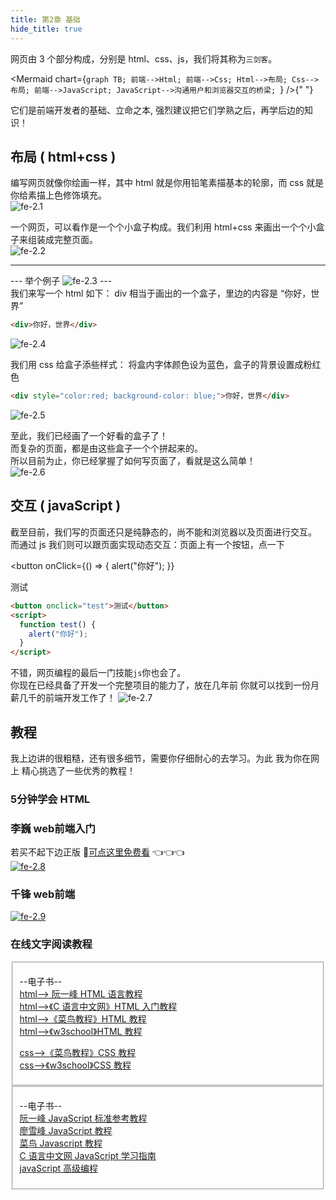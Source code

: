 ```yaml
---
title: 第2章 基础
hide_title: true
---
```



网页由 3 个部分构成，分别是 html、css、js，我们将其称为`三剑客`。

<Mermaid
  chart={`graph TB;
    前端-->Html;
    前端-->Css;
    Html-->布局;
    Css-->布局;
    前端-->JavaScript;
    JavaScript-->沟通用户和浏览器交互的桥梁;
`}
/>{" "}

它们是前端开发者的基础、立命之本, 强烈建议把它们学熟之后，再学后边的知识！

## 布局 ( html+css )

编写网页就像你绘画一样，其中 html 就是你用铅笔素描基本的轮廓，而 css 就是你给素描上色修饰填充。  
![fe-2.1](/img/fe/2.1.jpg)

一个网页，可以看作是一个个小盒子构成。我们利用 html+css 来画出一个个小盒子来组装成完整页面。  
![fe-2.2](/img/fe/2.2.png)

<hr />

--- 举个例子 ![fe-2.3](/img/fe/2.3.webp) ---  
我们来写一个 html 如下： div 相当于画出的一个盒子，里边的内容是 “你好，世界”

```html
<div>你好，世界</div>
```

![fe-2.4](/img/fe/2.4.jpg)

我们用 css 给盒子添些样式： 将盒内字体颜色设为蓝色，盒子的背景设置成粉红色

```html
<div style="color:red; background-color: blue;">你好，世界</div>
```

![fe-2.5](/img/fe/2.5.jpg)

至此，我们已经画了一个好看的盒子了！  
而复杂的页面，都是由这些盒子一个个拼起来的。  
所以目前为止，你已经掌握了如何写页面了，看就是这么简单！  
![fe-2.6](/img/fe/2.6.webp)

## 交互 ( javaScript )

截至目前，我们写的页面还只是纯静态的，尚不能和浏览器以及页面进行交互。  
而通过 js 我们则可以跟页面实现动态交互：页面上有一个按钮，点一下

<button
  onClick={() => {
    alert("你好");
  }}
>
  测试
</button>

```html
<button onclick="test">测试</button>
<script>
  function test() {
    alert("你好");
  }
</script>
```

不错，网页编程的最后一门技能`js`你也会了。  
你现在已经具备了开发一个完整项目的能力了，放在几年前 你就可以找到一份月薪几千的前端开发工作了！
![fe-2.7](/img/fe/2.7.webp)

## 教程

我上边讲的很粗糙，还有很多细节，需要你仔细耐心的去学习。为此 我为你在网上 精心挑选了一些优秀的教程！
### 5分钟学会 HTML
<BilibiliPlayer src="https://player.bilibili.com/player.html?bvid=BV14V411Z7Bo&amp;high_quality=1"/> 

### 李巍 web前端入门
若买不起下边正版 🙈[可点这里免费看](https://www.aliyundrive.com/s/ypVYReHkhCE) 👈👈👈   
[![fe-2.8](/img/fe/2.8.jpg)](https://www.bilibili.com/cheese/play/ep7584)

### 千锋 web前端
[![fe-2.9](/img/fe/2.9.jpg)](https://www.bilibili.com/video/BV17z4y1D7Yj)

### 在线文字阅读教程

<Fieldset title="🦜html、css">

--电子书--  
[html--> 阮一峰 HTML 语言教程](https://www.bookstack.cn/read/html-tutorial)  
[html-->《C 语言中文网》HTML 入门教程](http://c.biancheng.net/html)  
[html-->《菜鸟教程》HTML 教程](https://www.runoob.com/html)  
[html-->《w3school》HTML 教程](https://www.w3school.com.cn/html/index.asp)

[css-->《菜鸟教程》CSS 教程](https://www.runoob.com/css)  
[css-->《w3school》CSS 教程](https://www.w3school.com.cn/css/index.asp)

</Fieldset>

<Fieldset title="🦜javaScript">

--电子书--  
[阮一峰 JavaScript 标准参考教程](http://javascript.ruanyifeng.com)  
[廖雪峰 JavaScript 教程](https://www.liaoxuefeng.com/wiki/1022910821149312)  
[菜鸟 Javascript 教程](https://www.runoob.com/js/js-intro.html)  
[C 语言中文网 JavaScript 学习指南](http://c.biancheng.net/js)  
[javaScript 高级编程](https://dshvv.github.io/red-treasure-book/dist)

</Fieldset>
